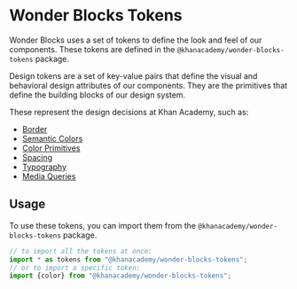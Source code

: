 


<Meta title="Packages / Tokens / Overview" />

# Wonder Blocks Tokens

Wonder Blocks uses a set of tokens to define the look and feel of our
components. These tokens are defined in the `@khanacademy/wonder-blocks-tokens`
package.

Design tokens are a set of key-value pairs that define the visual and behavioral
design attributes of our components. They are the primitives that define the
building blocks of our design system.

These represent the design decisions at Khan Academy, such as:

-   <a href="/?path=/docs/packages-tokens-border--docs">Border</a>
-   <a href="/?path=/docs/packages-tokens-semantic-color--docs">
        Semantic Colors
    </a>
-   <a href="/?path=/docs/packages-tokens-color--docs">Color Primitives</a>
-   <a href="/?path=/docs/packages-tokens-spacing--docs">Spacing</a>
-   <a href="/?path=/docs/packages-tokens-typography--docs">Typography</a>
-   <a href="/?path=/docs/packages-tokens-media-queries--docs">Media Queries</a>

## Usage

To use these tokens, you can import them from the
`@khanacademy/wonder-blocks-tokens` package.

```ts
// to import all the tokens at once:
import * as tokens from "@khanacademy/wonder-blocks-tokens";
// or to import a specific token:
import {color} from "@khanacademy/wonder-blocks-tokens";
```
